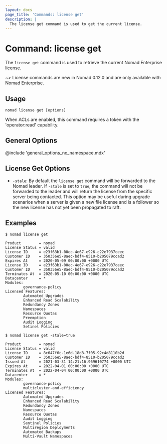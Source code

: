 ```yaml
---
layout: docs
page_title: 'Commands: license get'
description: |
  The license get command is used to get the current license.
---
```


# Command: license get

The `license get` command is used to retrieve the current Nomad Enterprise license.

~> License commands are new in Nomad 0.12.0 and are only available with Nomad
Enterprise.

## Usage

```plaintext
nomad license get [options]
```

When ACLs are enabled, this command requires a token with the 'operator:read'
capability.

## General Options

@include 'general_options_no_namespace.mdx'

## License Get Options

- `-stale`: By default the `license get` command will be forwarded to the Nomad
  leader. If `-stale` is set to `true`, the command will not be forwarded to
  the leader and will return the license from the specific server being
  contacted. This option may be useful during upgrade scenarios when a server
  is given a new file license and is a follower so the new license has not yet
  been propagated to raft.

## Examples

```shell-session
$ nomad license get

Product        = nomad
License Status = valid
License ID     = e23f63b1-00ec-4e67-e926-c22e7937ceec
Customer ID    = 350356e5-8aec-bdf4-8510-b205079ccad2
Expires At     = 2020-05-09 00:00:00 +0000 UTC
License ID     = e23f63b1-00ec-4e67-e926-c22e7937ceec
Customer ID    = 350356e5-8aec-bdf4-8510-b205079ccad2
Terminates At  = 2020-05-10 00:00:00 +0000 UTC
Datacenter     = *
Modules:
        governance-policy
Licensed Features:
        Automated Upgrades
        Enhanced Read Scalability
        Redundancy Zones
        Namespaces
        Resource Quotas
        Preemption
        Audit Logging
        Setinel Policies
```

```shell-session
$ nomad license get -stale=true

Product        = nomad
License Status = valid
License ID     = 8c647f6c-1e6d-18d8-7f05-92c4d8110b2d
Customer ID    = 350356e5-8aec-bdf4-8510-b205079ccad2
Issued At      = 2021-03-31 14:21:16.969610774 +0000 UTC
Expires At     = 2022-04-01 00:00:00 +0000 UTC
Terminates At  = 2022-04-04 00:00:00 +0000 UTC
Datacenter     = *
Modules:
        governance-policy
        multicluster-and-efficiency
Licensed Features:
        Automated Upgrades
        Enhanced Read Scalability
        Redundancy Zones
        Namespaces
        Resource Quotas
        Audit Logging
        Sentinel Policies
        Multiregion Deployments
        Automated Backups
        Multi-Vault Namespaces
```
